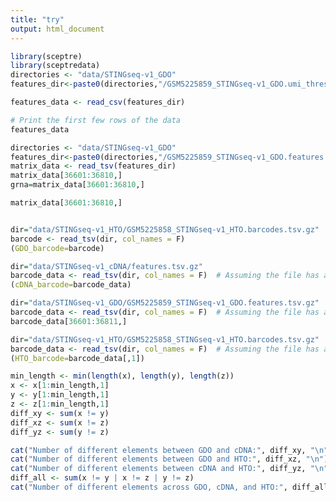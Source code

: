 ```yaml
---
title: "try"
output: html_document
---
```


```r
library(sceptre)
library(sceptredata)
directories <- "data/STINGseq-v1_GDO"
features_dir<-paste0(directories,"/GSM5225859_STINGseq-v1_GDO.umi_thresholds.csv.gz")
```

```r
features_data <- read_csv(features_dir)

# Print the first few rows of the data
features_data
```

```r
directories <- "data/STINGseq-v1_GDO"
features_dir<-paste0(directories,"/GSM5225859_STINGseq-v1_GDO.features.tsv.gz")
matrix_data <- read_tsv(features_dir)
matrix_data[36601:36810,]
grna=matrix_data[36601:36810,]

```

```r
matrix_data[36601:36810,]

```

```r


```

```r
dir="data/STINGseq-v1_HTO/GSM5225858_STINGseq-v1_HTO.barcodes.tsv.gz"
barcode <- read_tsv(dir, col_names = F)  
(GDO_barcode=barcode)
```

```r
dir="data/STINGseq-v1_cDNA/features.tsv.gz"
barcode_data <- read_tsv(dir, col_names = F)  # Assuming the file has a header
(cDNA_barcode=barcode_data)

```

```r
dir="data/STINGseq-v1_GDO/GSM5225859_STINGseq-v1_GDO.features.tsv.gz"
barcode_data <- read_tsv(dir, col_names = F)  # Assuming the file has a header
barcode_data[36601:36811,]

```

```r
dir="data/STINGseq-v1_HTO/GSM5225858_STINGseq-v1_HTO.barcodes.tsv.gz"
barcode_data <- read_tsv(dir, col_names = F)  # Assuming the file has a header
(HTO_barcode=barcode_data[,1])
```

```r
min_length <- min(length(x), length(y), length(z))
x <- x[1:min_length,1]
y <- y[1:min_length,1]
z <- z[1:min_length,1]
diff_xy <- sum(x != y)
diff_xz <- sum(x != z)
diff_yz <- sum(y != z)

cat("Number of different elements between GDO and cDNA:", diff_xy, "\n")
cat("Number of different elements between GDO and HTO:", diff_xz, "\n")
cat("Number of different elements between cDNA and HTO:", diff_yz, "\n")
diff_all <- sum(x != y | x != z | y != z)
cat("Number of different elements across GDO, cDNA, and HTO:", diff_all, "\n")


```

```r

```
